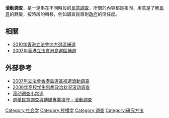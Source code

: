 '''滾動調查'''，是一連串在不同時段的[[民意調查|民意調查]]，所問的內容都是相同，用意是了解[[民意|民意]]的轉變，按時段的轉移，例如調查民眾對[[政府|政府]]的信任度。

==相關==
* [[2010年香港立法會地方選區補選|2010年香港立法會地方選區補選]]
* [[2007年香港立法會港島選區補選|2007年香港立法會港島選區補選]]

==外部參考==
* [http://paper.wenweipo.com/2007/11/06/HK0711060017.htm 2007年立法會香港島選區補選滾動調查] {{Wayback|url=http://paper.wenweipo.com/2007/11/06/HK0711060017.htm |date=20201209223805 }}
* [https://web.archive.org/web/20070826053428/http://www.jyb.cn/xwzx/gdjy/szgj/t20060605_19852.htm 2006年高校学生思想政治状况滚动调查]
* [http://www.mrpad.com/Article_Show.asp?ArticleID=12322 滚动调查小常识] {{Wayback|url=http://www.mrpad.com/Article_Show.asp?ArticleID=12322 |date=20201209223828 }}
* [http://www.rthk.org.hk/mediadigest/20040815_76_120033.html 選舉民意調查與傳媒專業操守 - 滾動調查] {{Wayback|url=http://www.rthk.org.hk/mediadigest/20040815_76_120033.html |date=20090301140015 }}

{{sociology-stub}}

[[Category:社会学|Category:社会学]]
[[Category:传播学|Category:传播学]]
[[Category:调查|Category:调查]]
[[Category:研究方法|Category:研究方法]]